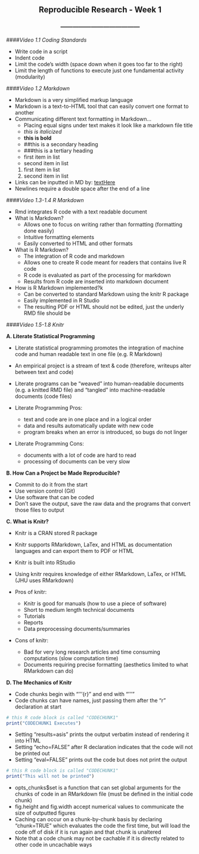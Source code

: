 <center> <h2>Reproducible Research - Week 1</h2> </center>
<center> <h3>---------------------------------------</h3> </center>

####*Video 1.1 Coding Standards*

- Write code in a script
- Indent code 
- Limit the code's width (space down when it goes too far to the right)
- Limit the length of functions to execute just one fundamental activity (modularity)

####*Video 1.2 Markdown*

- Markdown is a very simplified markup language
- Markdown is a text-to-HTML tool that can easily convert one format to another
- Communicating different text formatting in Markdown...
    - Placing equal signs under text makes it look like a markdown file title
    - *this is italicized*
    - **this is bold**
    - ##this is a secondary heading
    - ###this is a tertiary heading
    - first item in list
    - second item in list
    1. first item in list
    2. second item in list
- Links can be inputted in MD by: [textHere](urlHere)
- Newlines require a double space after the end of a line

####*Video 1.3-1.4 R Markdown*

- Rmd integrates R code with a text readable document
- What is Markdown?
    - Allows one to focus on writing rather than formatting (formatting done easily)
    - Intuitive formatting elements
    - Easily converted to HTML and other formats
- What is R Markdown?
    - The integration of R code and markdown
    - Allows one to create R code meant for readers that contains live R code
    - R code is evaluated as part of the processing for markdown
    - Results from R code are inserted into markdown document
- How is R Markdown implemented?k
    - Can be converted to standard Markdown using the knitr R package
    - Easily implemented in R Studio
    - The resulting PDF or HTML should not be edited, just the underly RMD file should be
    
####*Video 1.5-1.8 Knitr*

**A. Literate Statistical Programming**

- Literate statistical programming promotes the integration of machine code and human readable text in one file (e.g. R Markdown)
- An empirical project is a stream of text & code (therefore, writeups alter between text and code)
- Literate programs can be "weaved" into human-readable documents (e.g. a knitted RMD file) and "tangled" into machine-readable documents (code files)

- Literate Programming Pros:
    - text and code are in one place and in a logical order
    - data and results automatically update with new code
    - program breaks when an error is introduced, so bugs do not linger
    
- Literate Programming Cons:
    - documents with a lot of code are hard to read
    - processing of documents can be very slow

**B. How Can a Project be Made Reproducible?**

- Commit to do it from the start
- Use version control (Git)
- Use software that can be coded
- Don't save the output, save the raw data and the programs that convert those files to output

**C. What is Knitr?**

- Knitr is a CRAN stored R package
- Knitr supports RMarkdown, LaTex, and HTML as documentation languages and can export them to PDF or HTML
- Knitr is built into RStudio
- Using knitr requires knowledge of either RMarkdown, LaTex, or HTML (JHU uses RMarkdown)

- Pros of knitr:
    - Knitr is good for manuals (how to use a piece of software)
    - Short to medium length technical documents
    - Tutorials
    - Reports
    - Data preprocessing documents/summaries
    
- Cons of knitr:
    - Bad for very long research articles and time consuming computations (slow computation       time)
    - Documents requiring precise formatting (aesthetics limited to what RMarkdown can do)
    
**D. The Mechanics of Knitr**

- Code chunks begin with "'''{r}" and end with "'''"
- Code chunks can have names, just passing them after the "r" declaration at start

```r
# this R code block is called "CODECHUNK1"
print("CODECHUNK1 Executes")
```
   
- Setting "results=asis" prints the output verbatim instead of rendering it into HTML 
- Setting "echo=FALSE" after R declaration indicates that the code will not be printed out
- Setting "eval=FALSE" prints out the code but does not print the output

```r
# this R code block is called "CODECHUNK1"
print("This will not be printed")
```

- opts_chunks$set is a function that can set global arguments for the chunks of code in an RMarkdown file (must be defined in the initial code chunk)
- fig.height and fig.width accept numerical values to communicate the size of outputted figures
- Caching can occur on a chunk-by-chunk basis by declaring "chunk=TRUE" which evaluates the code the first time, but will load the code off of disk if it is run again and that chunk is unaltered
- Note that a code chunk may not be cachable if it is directly related to other code in uncachable ways
    